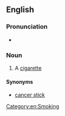 ==English==

===Pronunciation===
* {{audio|En-au-death stick.ogg|Audio (AU)|lang=en}}

===Noun===
{{en-noun}}

# {{lb|en|slang|derogatory}} A [[cigarette]]

====Synonyms====
* [[cancer stick]]
[[Category:en:Smoking]]
